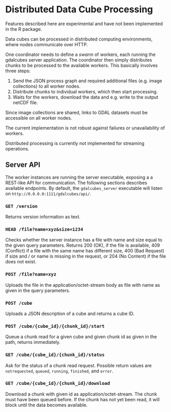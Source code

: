 # Distributed Data Cube Processing

::: callout-warning
Features described here are experimental and have not been implemented in the R package.
:::

Data cubes can be processed in distributed computing environments, where nodes communicate over HTTP.

One coordinator needs to define a *swarm* of workers, each running the gdalcubes server application. The coordinator then simply distributes chunks to be processed to the available workers. This basically involves three steps:

1.  Send the JSON process graph and required additional files (e.g. image collections) to all worker nodes.
2.  Distribute chunks to individual workers, which then start processing.
3.  Waits for the workers, download the data and e.g. write to the output netCDF file.

::: callout-note
Since image collections are shared, links to GDAL datasets must be accessible on all worker nodes.
:::

::: callout-warning
The current implementation is not robust against failures or unavailability of workers.
:::

::: callout-warning
Distributed processing is currently not implemented for streaming operations.
:::

## Server API

The worker instances are running the server executable, exposing a a REST-like API for communication. The following sections describes available endpoints. By default, the `gdalcubes_server` executable will listen on `http://0.0.0.0:1111/gdalcubes/api/`.

### `GET /version`

Returns version information as text.

### `HEAD /file?name=xyz&size=1234`

Checks whether the server instance has a file with name and size equal to the given query parameters. Returns 200 (OK), if the file is available, 409 (Conflict) if a file with the same name has different size, 400 (Bad Request) if size and / or name is missing in the request, or 204 (No Content) if the file does not exist.

### `POST /file?name=xyz`

Uploads the file in the application/octet-stream body as file with name as given in the query parameters.

### `POST /cube`

Uploads a JSON description of a cube and returns a cube ID.

### `POST /cube/{cube_id}/{chunk_id}/start`

Queue a chunk read for a given cube and given chunk id as given in the path, returns immediately.

### `GET /cube/{cube_id}/{chunk_id}/status`

Ask for the status of a chunk read request. Possible return values are `notrequested`, `queued`, `running`, `finished`, and `error`.

### `GET /cube/{cube_id}/{chunk_id}/download`

Download a chunk with given id as application/octet-stream. The chunk must have been queued before. If the chunk has not yet been read, it will block until the data becomes available.
